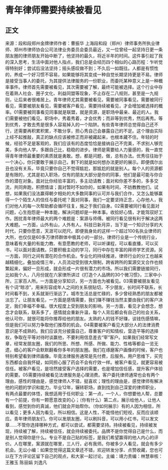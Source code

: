 # 青年律师需要持续被看见
## 正文
来源：段和段郑州金牌律师作者：曹振华 上海段和段（郑州）律师事务所执业律师、郑州市律师协会公司法律业务委员会委员最近，又一位曾经一起坚持日更一条朋友圈的律师朋友开始中断了，他坚持的最久，将近半年的时间。这件事引起了我的深入思考，生活中面对他人指点，我们总是会经历四个相似的心路历程：乍听觉得特别好；尝试后没法坚持；摇头感叹做不到；不久后一如既往。人都是有惯性的，养成一个好习惯不容易，如果能够将其变成一种自觉长期坚持更是不易。律师是接受当事人的委托，为其提供法律服务的一份职业，而委托某种意义上是一种概率事件。律师首先需要被看见，其次需要被了解，最终可能被选择。这个行业中存在着熟人社会、圈子文化、利益同盟等现象，不止存在二八规则，甚至是一九规则，让后来者很难居上。青年律师尤其需要被看见，需要被同事看见，需要被同行看见，需要被朋友看见，需要被客户看见，需要持续被看见，才会增加被选择的概率。01需要被同事看见同事就是联盟，就是资源，是职场中最亲、最近的人。我们需要被他们看见。职场中，秀着秀着，才会优秀；而非等到优秀，然后再秀。等到优秀，才敢去秀是很多人容易掉入的一个陷阱。有些青年律师总觉得自己还不行，还需要再积累积累，不敢分享，担心秀自己会暴露自己的不足。这个理由实际上经不起推敲，真正的缺点应该被修正而非被藏起来，也根本藏不住。年轻的时候，经验不足是客观的，我们应该有的态度恰恰是接纳自己不完美，不求别人够完美，多向他人学，多跟自己比，稳稳的进步。律师是需要给人力量感的，我一直觉得青年律师最重要的素质就是勇敢。想，都是问题，做，总有办法。优秀往往始于一个决心，你只要敢于展示自己，剩下的就是如何想办法更好的展示。即便偶尔出丑也没有关系，毕竟只要你自己不觉得尴尬，那尴尬的就是别人。每个人的资源都是有限的，尤其是初入职场，仅有的朋友大部分是你的同事，他们是最可能与你合作的潜在对象。面对比你经验丰富的，多主动请教；面对和你差不多的，多多交流，共同奔跑，积攒情谊；面对暂时不如你的，如果有时间，不妨教教他们。试想，如果我们没法赢得朝夕相处的大多数同事的认可并与我们合作，又怎么能够赢得一个个陌生人的信任与委托呢？面对同事，我们一定要坚持正念，心存他人，我们对他人的每一次帮助都会循环往复，施之于我们自身。02需要被同行看见面对问题，心生抱怨是一种本能，解决问题却是一种本事。收拾好心情，才能驾驭好工作。困扰青年律师最大的两个难题是：案源与师傅。被同行看见很有利于解决这两大难题。一方面，山外有山，人外有人。科技日新月异，当下是一个知识分享的大时代，只要你愿意，天涯可以咫尺。即便我身处的这样一个超过100名执业律师的大所，也仅仅是60多万律师群体中极其小的一部分。律师行业是一个传统行业，意味着有大量的有能力教、有意愿教的老师，可以听课程，可以看直播，可以买书，可以面对面请教。只要积极主动的学习，同行中存在丰富的拜师学艺资源。另一方面，同行之间有潜在的合作机会。专业化的持续推进，律师行业的分工也越来越精细化，叠加疫情三年，人员流动受到很大限制，跨省跨所的案源交叉合作也频繁起来，偏好一旦形成，就会形成一片很有潜力的市场。所以我们需要链接同行，比如我个人，八月份就在六家律所讲过《打造个人品牌的30个微习惯》，三家中小所，三家百人所。一方面是分享知识，另一方面也为被看见。03需要被朋友看见有个词“晾凉”，用来形容成年人之间的关系很贴切，不少朋友，长时间不联系，长时间看不到，关系就渐行渐远了。城市生活总是忙碌的，多少曾经熟悉的朋友都被淡忘了。让朋友看见，一方面是感情需要，我们赚不赚钱当然主要由我们的客户决定，我们幸福不幸福，很大程度上受到朋友的影响。另一方面，看见才会想念，想念才会联系，联系多了，感情就会重新升温，每个人背后都会有自己的社会关系，他认可你，就很可能将你推荐给他的朋友。太熟的人的钱不好赚，谈钱伤感情嘛，但是我们可以努力争取他们推荐的机会。04需要被客户看见大部分人的法律消费意识是不成熟的。我们应该充分披露自己，尊重客户的知情权，营造平等的选择权，争取在平等对待时谈赢他，不要利用信息差去“宰”客户。如果我们经常写文章，经常发朋友圈，我们的所思、所想、所感、所做、能力、性格等都会一览无遗，细心的客户会默默翻看你多年的朋友圈。我们在琢磨客户画像的时候，客户也特别希望看到律师画像。毕竟法律服务通常是先付费，后服务。用户思维下，买完东西都会自我怀疑，如同担心服了药会不会有疗效一样。被客户看见，就更容易被信任。被客户看见，是坦然接受客户选择的需要，也是增加信任感，提升客户体验的需要。05需要持续被看见法律服务是心理消费。客户委托律师通常也会有两个理由，感性的理由是，感觉律师人不错，挺喜欢；理性的理由是，感觉律师有解决他的问题的学识和能力。毕业12年，辗转职场，直到找到自己深爱的律师职业，有两点最要的体悟，我想适用于任何职业：第一点，一个人，你想要他人帮，总要有一个前提，你有一颗愿意改变的心；（你有什么）第二点，展示给他人，让他人看到，感觉到你的真诚，他们就会开始帮你。（你如何展示）有的人因为相信，所以看见；更多人因为看见，所以相信。这是人性，不能怪他们短视，反而应该顺应。青年律师朋友们，你可以发朋友圈，可以刷抖音，可以用小红书，可以发文章……不管你选择哪种方式，都可以尝试，都需要坚持。持续被看见，持续被发现，持续被了解，持续被信任，就会持续被委托。品牌不是你觉得自己是什么，而是别人觉得你是什么。专业不是自己贴的标签，是我们希望赢得的他人内心的评价。人在哪里，案源就在哪里，三人行，必有我师。你被多少人看见，就会有多少机会。无讼小编：如果您觉得这篇文章还不错，欢迎转发分享、点赞收藏，您也可以在下方评论区留下自己的观点，和大家一起讨论。主编：靖力责编：林慧审核：王雅玉 陈丽娟 刘逸凡